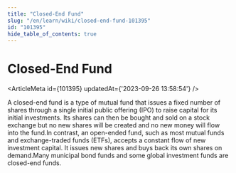 ```yaml
---
title: "Closed-End Fund"
slug: "/en/learn/wiki/closed-end-fund-101395"
id: "101395"
hide_table_of_contents: true
---
```



# Closed-End Fund

<ArticleMeta id={101395} updatedAt={'2023-09-26 13:58:54'} />
<div className='border-solid border-b border-t-0 my-4 border-[var(--ifm-color-gray-300)]' />

A closed-end fund is a type of mutual fund that issues a fixed number of shares through a single initial public offering (IPO) to raise capital for its initial investments. Its shares can then be bought and sold on a stock exchange but no new shares will be created and no new money will flow into the fund.In contrast, an open-ended fund, such as most mutual funds and exchange-traded funds (ETFs), accepts a constant flow of new investment capital. It issues new shares and buys back its own shares on demand.Many municipal bond funds and some global investment funds are closed-end funds.
